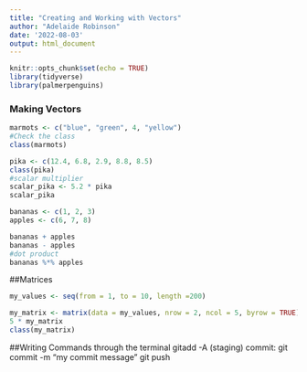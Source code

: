 ```yaml
---
title: "Creating and Working with Vectors"
author: "Adelaide Robinson"
date: '2022-08-03'
output: html_document
---
```


```r
knitr::opts_chunk$set(echo = TRUE)
library(tidyverse)
library(palmerpenguins)
```
### Making Vectors

```r
marmots <- c("blue", "green", 4, "yellow")
#Check the class
class(marmots)

```

```r
pika <- c(12.4, 6.8, 2.9, 8.8, 8.5)
class(pika)
#scalar multiplier
scalar_pika <- 5.2 * pika
scalar_pika

```

```r
bananas <- c(1, 2, 3)
apples <- c(6, 7, 8)

bananas + apples 
bananas - apples
#dot product
bananas %*% apples


```

##Matrices
```r
my_values <- seq(from = 1, to = 10, length =200)

my_matrix <- matrix(data = my_values, nrow = 2, ncol = 5, byrow = TRUE)
5 * my_matrix
class(my_matrix)
```

##Writing Commands through the terminal 
gitadd -A (staging)
commit: git commit -m "my commit message"
git push 
